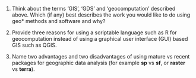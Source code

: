 
1. Think about the terms 'GIS'\index{GIS}, 'GDS' and 'geocomputation' described above. Which (if any) best describes the work you would like to do using geo* methods and software and why?

1. Provide three reasons for using a scriptable language such as R for geocomputation instead of using a graphical user interface (GUI) based GIS such as QGIS\index{QGIS}.

1. Name two advantages and two disadvantages of using mature vs recent packages for geographic data analysis\index{geographic data analysis} (for example **sp** vs **sf**\index{sf}, or **raster** vs **terra**).

<!--toDo: rl -->
<!--add solutions!-->